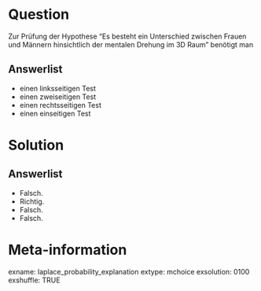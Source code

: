 Question 
======== 

Zur Prüfung der Hypothese "Es besteht ein Unterschied zwischen Frauen und Männern hinsichtlich der mentalen Drehung im 3D Raum" benötigt man

Answerlist
----------

* einen linksseitigen Test
* einen zweiseitigen Test
* einen rechtsseitigen Test
* einen einseitigen Test




Solution
========

Answerlist
----------

* Falsch. 
* Richtig. 
* Falsch. 
* Falsch.

Meta-information
================
exname: laplace_probability_explanation
extype: mchoice 
exsolution: 0100
exshuffle: TRUE
